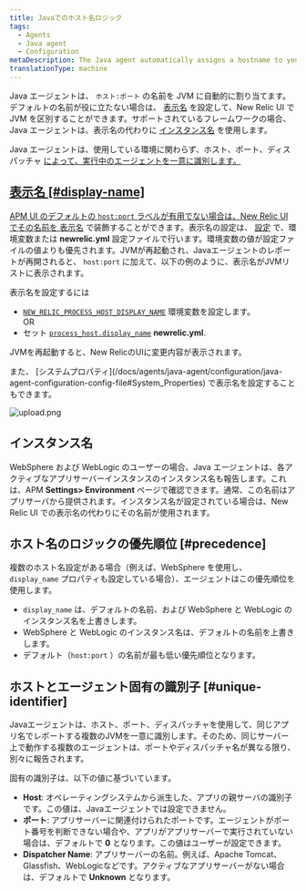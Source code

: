 ```yaml
---
title: Javaでのホスト名ロジック
tags:
  - Agents
  - Java agent
  - Configuration
metaDescription: The Java agent automatically assigns a hostname to your app. You can decorate this hostname with a display name in the New Relic UI.
translationType: machine
---
```



Java エージェントは、 `ホスト:ポート` の名前を JVM に自動的に割り当てます。デフォルトの名前が役に立たない場合は、 [表示名](#display-name) を設定して、New Relic UI で JVM を区別することができます。サポートされているフレームワークの場合、Java エージェントは、表示名の代わりに [インスタンス名](#instance-names) を使用します。

Java エージェントは、使用している環境に関わらず、ホスト、ポート、ディスパッチャ [によって、実行中のエージェントを一意に識別します。](#unique-identifier)

## [表示名 \[#display-name\]](#unique-identifier)

[APM UI のデフォルトの `host:port` ラベルが有用でない場合は、New Relic UI でその名前を ](#unique-identifier)[表示名](/docs/apm/new-relic-apm/maintenance/add-rename-remove-hosts#display_name) で装飾することができます。表示名の設定は、 [設定](/docs/agents/java-agent/configuration/java-agent-configuration-config-file) で、環境変数または **newrelic.yml** 設定ファイルで行います。環境変数の値が設定ファイルの値よりも優先されます。JVMが再起動され、Javaエージェントのレポートが再開されると、 `host:port` に加えて、以下の例のように、表示名がJVMリストに表示されます。

表示名を設定するには

* [`NEW_RELIC_PROCESS_HOST_DISPLAY_NAME`](/docs/agents/java-agent/configuration/java-agent-configuration-config-file#NEW_RELIC_PROCESS_HOST_DISPLAY_NAME) 環境変数を設定します。  
  OR
* セット [`process_host.display_name`](/docs/agents/java-agent/configuration/java-agent-configuration-config-file#display_name) **newrelic.yml**.

JVMを再起動すると、New RelicのUIに変更内容が表示されます。

<Callout variant="tip">
  また、 [システムプロパティ](/docs/agents/java-agent/configuration/java-agent-configuration-config-file#System_Properties) で表示名を設定することもできます。
</Callout>

<img
  title="表示名の例"
  alt="upload.png"
  src={upload}
/>

## インスタンス名

WebSphere および WebLogic のユーザーの場合、Java エージェントは、各アクティブなアプリサーバーインスタンスのインスタンス名も報告します。これは、APM **Settings> Environment** ページで確認できます。通常、この名前はアプリサーバから提供されます。インスタンス名が設定されている場合は、New Relic UI での表示名の代わりにその名前が使用されます。

## ホスト名のロジックの優先順位 [#precedence]

複数のホスト名設定がある場合（例えば、WebSphere を使用し、 `display_name` プロパティも設定している場合）、エージェントはこの優先順位を使用します。

* `display_name` は、デフォルトの名前、および WebSphere と WebLogic のインスタンス名を上書きします。
* WebSphere と WebLogic のインスタンス名は、デフォルトの名前を上書きします。
* デフォルト（`host:port` ）の名前が最も低い優先順位となります。

## ホストとエージェント固有の識別子 [#unique-identifier]

Javaエージェントは、ホスト、ポート、ディスパッチャを使用して、同じアプリ名でレポートする複数のJVMを一意に識別します。そのため、同じサーバー上で動作する複数のエージェントは、ポートやディスパッチャ名が異なる限り、別々に報告されます。

固有の識別子は、以下の値に基づいています。

* **Host**: オペレーティングシステムから派生した、アプリの親サーバの識別子です。この値は、Javaエージェントでは設定できません。
* **ポート**: アプリサーバーに関連付けられたポートです。エージェントがポート番号を判断できない場合や、アプリがアプリサーバーで実行されていない場合は、デフォルトで **0** となります。この値はユーザーが設定できます。
* **Dispatcher Name**: アプリサーバーの名前。例えば、Apache Tomcat、Glassfish、WebLogicなどです。アクティブなアプリサーバーがない場合は、デフォルトで **Unknown** となります。
